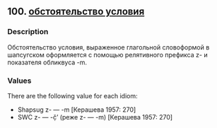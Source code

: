 ## 100. <a href =  'https://agricolamz.github.io/The_Circassian_Isoglosses_Database/100.html'>обстоятельство условия</a>
### Description

Обстоятельство условия, выраженное глагольной словоформой в шапсугском оформляется с помощью релятивного префикса z- и показателя обликвуса -m.

### Values
There are the following value for each idiom:

* Shapsug  z- — -m [Керашева 1957: 270] 
* SWC  z- — -č̣’ (реже z- — -m) [Керашева 1957: 270] 

